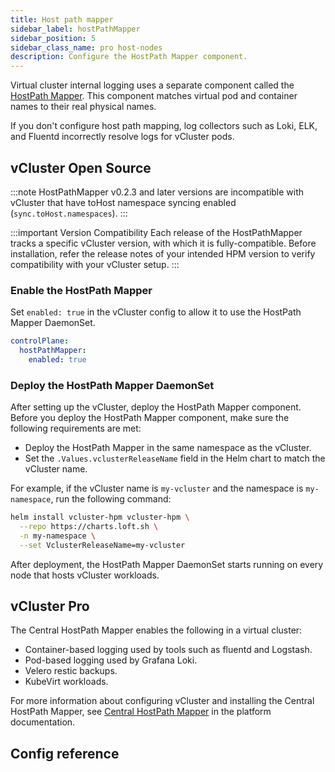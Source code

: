 ```yaml
---
title: Host path mapper
sidebar_label: hostPathMapper
sidebar_position: 5
sidebar_class_name: pro host-nodes
description: Configure the HostPath Mapper component.
---
```



<TenancySupport hostNodes="true" />

<ProAdmonition/>

Virtual cluster internal logging uses a separate component called the [HostPath Mapper](/platform/administer/monitoring/central-hostpath-mapper). This component matches virtual pod and container names to their real physical names.

If you don't configure host path mapping, log collectors such as Loki, ELK, and Fluentd incorrectly resolve logs for vCluster pods.

<!-- vale off -->
## vCluster Open Source
:::note
HostPathMapper v0.2.3 and later versions are incompatible with vCluster that have toHost namespace syncing enabled (`sync.toHost.namespaces`).
:::

:::important Version Compatibility
Each release of the HostPathMapper tracks a specific vCluster version, with which it is fully-compatible. Before installation,  refer the release notes of your intended HPM version to verify compatibility with your vCluster setup.
:::

### Enable the HostPath Mapper
<!-- vale on -->

Set `enabled: true` in the vCluster config to allow it to use the HostPath Mapper DaemonSet.

```yaml title="vcluster.yaml"
controlPlane:
  hostPathMapper:
    enabled: true
```

<!-- vale off -->
### Deploy the HostPath Mapper DaemonSet
<!-- vale on -->

After setting up the vCluster, deploy the HostPath Mapper component. Before you deploy the HostPath Mapper component, make sure the following requirements are met:

- Deploy the HostPath Mapper in the same namespace as the vCluster.
- Set the `.Values.vclusterReleaseName` field in the Helm chart to match the vCluster name.

For example, if the vCluster name is `my-vcluster` and the namespace is `my-namespace`, run the following command:

```bash title="Install the HostPath Mapper daemonset"
helm install vcluster-hpm vcluster-hpm \
  --repo https://charts.loft.sh \
  -n my-namespace \
  --set VclusterReleaseName=my-vcluster
```

After deployment, the HostPath Mapper DaemonSet starts running on every node that hosts vCluster workloads.

<!-- vale off -->
## vCluster Pro
<!-- vale on -->

<!-- vale off -->
The Central HostPath Mapper enables the following in a virtual cluster:
<!-- vale on -->

- Container-based logging used by tools such as fluentd and Logstash.
- Pod-based logging used by Grafana Loki.
- Velero restic backups.
- KubeVirt workloads.

For more information about configuring vCluster and installing the Central HostPath Mapper, see  [Central HostPath Mapper](/platform/administer/monitoring/central-hostpath-mapper) in the platform documentation.

## Config reference

<HostPathMapper/>
